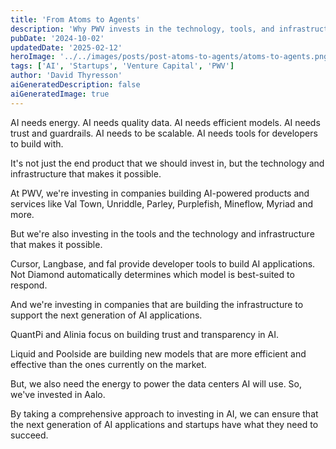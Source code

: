 ```yaml
---
title: 'From Atoms to Agents'
description: 'Why PWV invests in the technology, tools, and infrastructure that makes AI possible'
pubDate: '2024-10-02'
updatedDate: '2025-02-12'
heroImage: '../../images/posts/post-atoms-to-agents/atoms-to-agents.png'
tags: ['AI', 'Startups', 'Venture Capital', 'PWV']
author: 'David Thyresson'
aiGeneratedDescription: false
aiGeneratedImage: true
---
```



AI needs energy. AI needs quality data. AI needs efficient models. AI needs trust and guardrails. AI needs to be scalable. AI needs tools for developers to build with.

It's not just the end product that we should invest in, but the technology and infrastructure that makes it possible.

<MarkdownPostImage
  path="post-atoms-to-agents/pwv-ai-atoms-to-agents.png"
  alt="PWV AI: Atoms to Agents"
  class="shadow-lg"
/>

At PWV, we're investing in companies building AI-powered products and services like Val Town, Unriddle, Parley, Purplefish, Mineflow, Myriad and more.

But we're also investing in the tools and the technology and infrastructure that makes it possible.

Cursor, Langbase, and fal provide developer tools to build AI applications. Not Diamond automatically determines which model is best-suited to respond.

And we're investing in companies that are building the infrastructure to support the next generation of AI applications.

QuantPi and Alinia focus on building trust and transparency in AI.

Liquid and Poolside are building new models that are more efficient and effective than the ones currently on the market.

But, we also need the energy to power the data centers AI will use. So, we've invested in Aalo.

By taking a comprehensive approach to investing in AI, we can ensure that the next generation of AI applications and startups have what they need to succeed.
